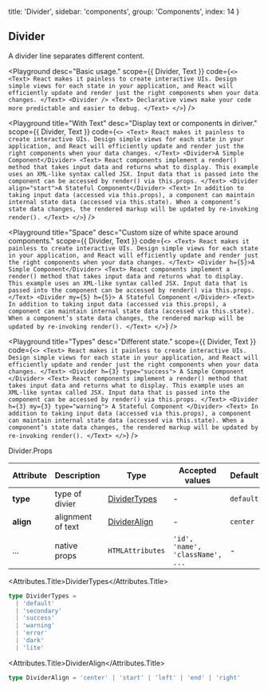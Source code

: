 
  title: 'Divider',
  sidebar: 'components',
  group: 'Components',
  index: 14
}

## Divider

A divider line separates different content.

<Playground
  desc="Basic usage."
  scope={{ Divider, Text }}
  code={`
<>
  <Text>
    React makes it painless to create interactive UIs. Design simple views for
    each state in your application, and React will efficiently update and
    render just the right components when your data changes.
  </Text>
  <Divider />
  <Text>
    Declarative views make your code more predictable and easier to debug.
  </Text>
</>
`}
/>

<Playground
  title="With Text"
  desc="Display text or components in diriver."
  scope={{ Divider, Text }}
  code={`
<>
  <Text>
    React makes it painless to create interactive UIs. Design simple views for
    each state in your application, and React will efficiently update and
    render just the right components when your data changes.
  </Text>
  <Divider>A Simple Component</Divider>
  <Text>
    React components implement a render() method that takes input data and
    returns what to display. This example uses an XML-like syntax called JSX.
    Input data that is passed into the component can be accessed by render()
    via this.props.
  </Text>
  <Divider align="start">A Stateful Component</Divider>
  <Text>
    In addition to taking input data (accessed via this.props), a component
    can maintain internal state data (accessed via this.state). When a
    component’s state data changes, the rendered markup will be updated by
    re-invoking render().
  </Text>
</>
`}
/>

<Playground
  title="Space"
  desc="Custom size of white space around components."
  scope={{ Divider, Text }}
  code={`
<>
  <Text>
    React makes it painless to create interactive UIs. Design simple views for
    each state in your application, and React will efficiently update and
    render just the right components when your data changes.
  </Text>
  <Divider h={5}>A Simple Component</Divider>
  <Text>
    React components implement a render() method that takes input data and
    returns what to display. This example uses an XML-like syntax called JSX.
    Input data that is passed into the component can be accessed by render()
    via this.props.
  </Text>
  <Divider my={5} h={5}>
    A Stateful Component
  </Divider>
  <Text>
    In addition to taking input data (accessed via this.props), a component
    can maintain internal state data (accessed via this.state). When a
    component’s state data changes, the rendered markup will be updated by
    re-invoking render().
  </Text>
</>
`}
/>

<Playground
  title="Types"
  desc="Different state."
  scope={{ Divider, Text }}
  code={`
<>
  <Text>
    React makes it painless to create interactive UIs. Design simple views for
    each state in your application, and React will efficiently update and
    render just the right components when your data changes.
  </Text>
  <Divider h={3} type="success">
    A Simple Component
  </Divider>
  <Text>
    React components implement a render() method that takes input data and
    returns what to display. This example uses an XML-like syntax called JSX.
    Input data that is passed into the component can be accessed by render()
    via this.props.
  </Text>
  <Divider h={3} my={3} type="warning">
    A Stateful Component
  </Divider>
  <Text>
    In addition to taking input data (accessed via this.props), a component
    can maintain internal state data (accessed via this.state). When a
    component’s state data changes, the rendered markup will be updated by
    re-invoking render().
  </Text>
</>
`}
/>

<Attributes edit="/pages/docs/components/divider.mdx">
<Attributes.Title>Divider.Props</Attributes.Title>

| Attribute | Description       | Type                          | Accepted values                  | Default   |
| --------- | ----------------- | ----------------------------- | -------------------------------- | --------- |
| **type**  | type of divier    | [DividerTypes](#dividertypes) | -                                | `default` |
| **align** | alignment of text | [DividerAlign](#divideralign) | -                                | `center`  |
| ...       | native props      | `HTMLAttributes`              | `'id', 'name', 'className', ...` | -         |

<Attributes.Title>DividerTypes</Attributes.Title>

```ts
type DividerTypes =
  | 'default'
  | 'secondary'
  | 'success'
  | 'warning'
  | 'error'
  | 'dark'
  | 'lite'
```

<Attributes.Title>DividerAlign</Attributes.Title>

```ts
type DividerAlign = 'center' | 'start' | 'left' | 'end' | 'right'
```

</Attributes>

